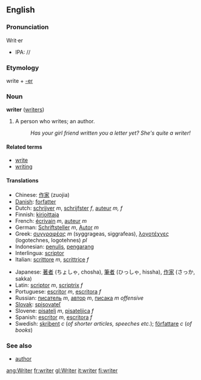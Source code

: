 ==English==
===Pronunciation===
Writ&middot;er
*IPA: //
===Etymology===
write + [[-er]]

===Noun===
'''writer''' ([[writers]])

#A person who writes; an author.
#:''Has your girl friend written you a letter yet? She's quite a writer!'' 

====Related terms====
*[[write]]
*[[writing]]

====Translations====
{{top}}
*Chinese: [[作家]] (zuojia)
*[[w:Danish language|Danish]]: [[forfatter]]
*Dutch: [[schrijver]] ''m'', [[schrijfster]] ''f'', [[auteur]] ''m, f''
*Finnish: [[kirjoittaja]]
*French: [[écrivain]] ''m'', [[auteur]] ''m''
*German: [[Schriftsteller]] ''m'', [[Autor]] ''m''
*Greek: [[συγγραφέας]] ''m'' (syggrageas, siggrafeas), [[λογοτέχνες]] (logotechnes, logotehnes) ''pl''
*Indonesian: [[tulis|penulis]], [[karang|pengarang]]
*Interlingua: [[scriptor]]
*Italian: [[scrittore]] ''m'', [[scrittrice]] ''f'' 
{{mid}}
*Japanese: [[著者]] (ちょしゃ, chosha), [[筆者]] (ひっしゃ, hissha), [[作家]] (さっか, sakka)
*Latin: [[scriptor]] ''m'', [[scriptrix]] ''f''
*Portuguese: [[escritor]] ''m'', [[escritora]] ''f''
*Russian: [[писатель]] ''m'', [[автор]] ''m'', [[писака]] ''m offensive''
*[[Slovak]]: [[spisovateľ]]
*Slovene: [[pisatelj]] ''m'', [[pisateljica]] ''f''
*Spanish: [[escritor]] ''m'', [[escritora]] ''f''
*Swedish: [[skribent]] ''c'' (''of shorter articles, speeches etc.''); [[författare]] ''c'' (''of books'')
{{bottom}}

===See also===
*[[author]]
[[ang:Writer]]
[[fr:writer]]
[[gl:Writer]]
[[it:writer]]
[[fi:writer]]